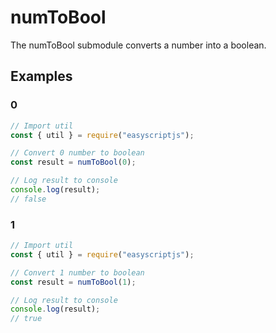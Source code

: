 # numToBool
The numToBool submodule converts a number into a boolean.

## Examples

### 0

```js
// Import util
const { util } = require("easyscriptjs");

// Convert 0 number to boolean
const result = numToBool(0);

// Log result to console
console.log(result);
// false
```

### 1

```js
// Import util
const { util } = require("easyscriptjs");

// Convert 1 number to boolean
const result = numToBool(1);

// Log result to console
console.log(result);
// true
```

